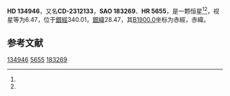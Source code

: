 {{Starbox begin
| name = HD 134946
}}
{{Starbox observe
| epoch = [[J2000.0|J2000.0]]
| constell = {{星座名待查}}<ref name=SIMBAD>{{cite web
 | url=http://simbad.u-strasbg.fr/simbad/sim-id?Ident=HR+5655
 | title =Pulsating variable Star
 | publisher=Centre de Données astronomiques de Strasbourg
 | work=SIMBAD
 | accessdate=2012-07-13}}</ref><ref name=DATA>{{cite web
 | url=http://vizier.u-strasbg.fr/viz-bin/VizieR-5?-out.add=.&-source=5050&-corr=PK=HR&-out.max=9999&HR=5655
 | title=VizieR Detailed Page
 | accessdate=2012-07-13
 | archive-date=2019-02-16
 | archive-url=https://web.archive.org/web/20190216083722/http://vizier.u-strasbg.fr/viz-bin/VizieR-5?-out.add=.&-source=5050&-corr=PK=HR&-out.max=9999&HR=5655
 | dead-url=no
 }}</ref>
| 星官 = 
| ra = {{RA|15|13|17.5}}<ref name=SIMBAD /><ref name=DATA />
| dec = {{DEC|-24|0|30}}<ref name=SIMBAD /><ref name=DATA />
| appmag_v = 6.47<ref name=SIMBAD /><ref name=DATA />
}}
{{Starbox character
| class = B9<ref name=SIMBAD /><ref name=DATA />
| b-v = -0.04<ref name=SIMBAD /><ref name=DATA />
| u-b = -0.41<ref name=SIMBAD /><ref name=DATA />
| r-i = <ref name=SIMBAD /><ref name=DATA />
| variable = 
}}
{{Starbox astrometry
| radial_v = -0.41
| prop_mo_ra = 3
| parallax = 
| p_error = 
}}
{{Starbox catalog
| names =CD-2312133，[[SAO星表|SAO]] 183269，[[HD星表|HD]] 134946，[[HR星表|HR]] 5655}}
{{Starbox reference |Simbad=HR+5655}}
{{Starbox end}}

'''HD 134946'''，又名'''CD-2312133'''，'''SAO 183269'''、'''HR 5655'''，是一颗恒星<ref name=SIMBAD /><ref name=DATA />，视星等为6.47，位于[[銀道座標系|銀經]]340.01，[[銀道座標系|銀緯]]28.47，其[[B1900.0|B1900.0]]坐标为赤經{{RA|15|7|26.6}}，赤緯{{DEC|-23|28.47|56}}。

== 参考文献 ==
{{reflist}}

{{star-stub}}

[[Category:HD和HDE天體|134946]]
[[Category:HR天體|5655]]
[[Category:SAO天體|183269]]